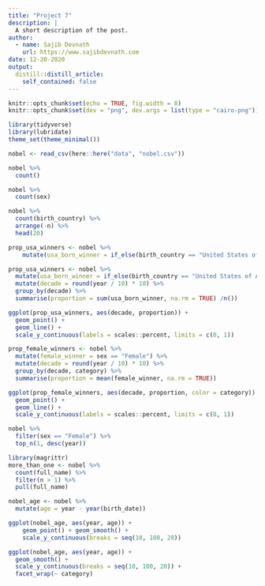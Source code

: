 ```yaml
---
title: "Project 7"
description: |
  A short description of the post.
author:
  - name: Sajib Devnath
    url: https://www.sajibdevnath.com
date: 12-20-2020
output:
  distill::distill_article:
    self_contained: false
---
```



```r
knitr::opts_chunk$set(echo = TRUE, fig.width = 8)
knitr::opts_chunk$set(dev = "png", dev.args = list(type = "cairo-png"))
```



```r
library(tidyverse)
library(lubridate)
theme_set(theme_minimal())
```
```r
nobel <- read_csv(here::here("data", "nobel.csv"))
```


```r
nobel %>% 
  count()
```
```r
nobel %>% 
  count(sex)
```

```r
nobel %>% 
  count(birth_country) %>% 
  arrange(-n) %>% 
  head(20)
```

```r
prop_usa_winners <- nobel %>% 
    mutate(usa_born_winner = if_else(birth_country == "United States of America", TRUE, FALSE))

```
```r
prop_usa_winners <- nobel %>% 
  mutate(usa_born_winner = if_else(birth_country == "United States of America", TRUE, FALSE)) %>% 
  mutate(decade = round(year / 10) * 10) %>% 
  group_by(decade) %>%
  summarise(proportion = sum(usa_born_winner, na.rm = TRUE) /n())
```

```r
ggplot(prop_usa_winners, aes(decade, proportion)) +
  geom_point() +
  geom_line() +
  scale_y_continuous(labels = scales::percent, limits = c(0, 1))
```

```r
prop_female_winners <- nobel %>% 
  mutate(female_winner = sex == "Female") %>% 
  mutate(decade = round(year / 10) * 10) %>% 
  group_by(decade, category) %>% 
  summarise(proportion = mean(female_winner, na.rm = TRUE))

ggplot(prop_female_winners, aes(decade, proportion, color = category)) +
  geom_point() +
  geom_line() +
  scale_y_continuous(labels = scales::percent, limits = c(0, 1))
```

```r
nobel %>% 
  filter(sex == "Female") %>% 
  top_n(1, desc(year))
```

```r
library(magrittr)
more_than_one <- nobel %>% 
  count(full_name) %>% 
  filter(n > 1) %>% 
  pull(full_name)

```


```r
nobel_age <- nobel %>% 
  mutate(age = year - year(birth_date))
```

```r
ggplot(nobel_age, aes(year, age)) + 
    geom_point() + geom_smooth() +
    scale_y_continuous(breaks = seq(10, 100, 20))
```

```r
ggplot(nobel_age, aes(year, age)) + 
  geom_smooth() +
  scale_y_continuous(breaks = seq(10, 100, 20)) +
  facet_wrap(~ category)
```



























